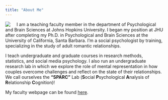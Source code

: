 ---
title: "About Me"
---

<img src = "images/profilejeff.jpg" style = "margin-right: 20px" align = "left">

I am a teaching faculty member in the department of Psychological and Brain Sciences at Johns Hopkins University. I began my position at JHU after completing my Ph.D. in Psychological and Brain Sciences at the University of California, Santa Barbara. I'm a social psychologist by training, specializing in the study of adult romantic relationships.

I teach undergraduate and graduate courses in research methods, statistics, and social media psychology. I also run an undergraduate research lab in which we explore the role of mental representation in how couples overcome challenges and reflect on the state of their relationships. We call ourselves the **"SPARC"** Lab (**S**ocial **P**sychological **A**nalysis of **R**elationship **C**ognition)!

My faculty webpage can be found [here](https://pbs.jhu.edu/directory/jeff-bowen/).